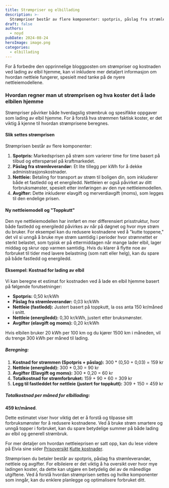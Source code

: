 ```yaml
---
title: Strømpriser og elbillading
description: >-
  Strømpriser består av flere komponenter: spotpris, påslag fra strømleverandør, nettleie og avgifter. For elbileiere er det viktig å forstå disse elementene for å beregne kostnaden for lading hjemme.
draft: false
authors:
  - noyd
pubDate: 2024-08-24
heroImage: image.png
categories:
  - elbillading
---
```


For å forbedre den opprinnelige bloggposten om strømpriser og kostnaden ved lading av elbil hjemme, kan vi inkludere mer detaljert informasjon om hvordan nettleie fungerer, spesielt med tanke på de nyere nettleiemodellene.

### Hvordan regner man ut strømprisen og hva koster det å lade elbilen hjemme

Strømpriser påvirker både hverdagslig strømbruk og spesifikke oppgaver som lading av elbil hjemme. For å forstå hva strømmen faktisk koster, er det viktig å kjenne til hvordan strømprisene beregnes.

#### Slik settes strømprisen

Strømprisen består av flere komponenter:

1. **Spotpris:** Markedsprisen på strøm som varierer time for time basert på tilbud og etterspørsel på kraftmarkedet.
2. **Påslag fra strømleverandør:** Et lite tillegg per kWh for å dekke administrasjonskostnader.
3. **Nettleie:** Betaling for transport av strøm til boligen din, som inkluderer både et fastledd og et energiledd. Nettleien er også påvirket av ditt forbruksmønster, spesielt etter innføringen av den nye nettleiemodellen.
4. **Avgifter:** Dette inkluderer elavgift og merverdiavgift (moms), som legges til den endelige prisen.

#### Ny nettleiemodell og "Toppkutt"

Den nye nettleiemodellen har innført en mer differensiert prisstruktur, hvor både fastledd og energiledd påvirkes av når på døgnet og hvor mye strøm du bruker. For eksempel kan du redusere kostnadene ved å "kutte toppene," det vil si unngå å bruke mye strøm samtidig i perioder hvor strømnettet er sterkt belastet, som typisk er på ettermiddagen når mange lader elbil, lager middag og skrur opp varmen samtidig. Hvis du klarer å flytte noe av forbruket til tider med lavere belastning (som natt eller helg), kan du spare på både fastledd og energiledd.

#### Eksempel: Kostnad for lading av elbil

Vi kan beregne et estimat for kostnaden ved å lade en elbil hjemme basert på følgende forutsetninger:

- **Spotpris:** 0,50 kr/kWh
- **Påslag fra strømleverandør:** 0,03 kr/kWh
- **Nettleie (fastledd):** Justert basert på toppkutt, la oss anta 150 kr/måned i snitt.
- **Nettleie (energiledd):** 0,30 kr/kWh, justert etter bruksmønster.
- **Avgifter (elavgift og moms):** 0,20 kr/kWh

Hvis elbilen bruker 20 kWh per 100 km og du kjører 1500 km i måneden, vil du trenge 300 kWh per måned til lading.

##### Beregning:

1. **Kostnad for strømmen (Spotpris + påslag):**
   300 \* (0,50 + 0,03) = 159 kr
2. **Nettleie (energiledd):**
   300 \* 0,30 = 90 kr
3. **Avgifter (Elavgift og moms):**
   300 \* 0,20 = 60 kr
4. **Totalkostnad for strømforbruket:**
   159 + 90 + 60 = 309 kr
5. **Legg til fastleddet for nettleie (justert for toppkutt):**
   309 + 150 = 459 kr

##### Totalkostnad per måned for elbillading:

**459 kr/måned**.

Dette estimatet viser hvor viktig det er å forstå og tilpasse sitt forbruksmønster for å redusere kostnadene. Ved å bruke strøm smartere og unngå topper i forbruket, kan du spare betydelige summer på både lading av elbil og generell strømbruk.

For mer detaljer om hvordan nettleieprisen er satt opp, kan du lese videre på Elvia sine sider [Prisoversikt](https://www.elvia.no/mitt-elvia/prisoversikt/) [Kutte kostnader](https://www.elvia.no/nettleie/slik-fungerer-nettleiemodellen/kutter-du-toppene-kutter-du-kostnadene/).

<Admonition variant="tip">
  Strømprisen du betaler består av spotpris, påslag fra strømleverandør, nettleie og avgifter. For elbileiere er det
  viktig å ha oversikt over hvor mye ladingen koster, da dette kan utgjøre en betydelig del av de månedlige utgiftene.
  Ved å forstå hvordan strømprisen settes og hvilke komponenter som inngår, kan du enklere planlegge og optimalisere
  forbruket ditt.
</Admonition>
